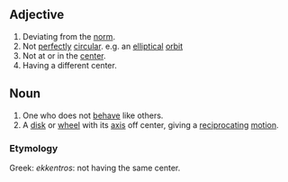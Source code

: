 ==Adjective==

#Deviating from the [[norm]].
#Not [[perfectly]] [[circular]]. e.g. an [[elliptical]] [[orbit]]
#Not at or in the [[center]].
#Having a different center.

==Noun==

#One who does not [[behave]] like others.
#A [[disk]] or [[wheel]] with its [[axis]] off center, giving a [[reciprocating]] [[motion]].

===Etymology===
Greek: ''ekkentros'': not having the same center.